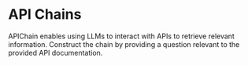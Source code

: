 # API Chains
APIChain enables using LLMs to interact with APIs to retrieve relevant information. Construct the chain by providing a question relevant to the provided API documentation.


<Example/>
